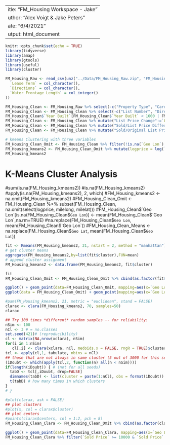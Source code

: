  ---
title: "FM_Housing Workspace - Jake"
author: "Alex Voigt & Jake Peters"
date: "6/4/2021"
output: html_document
---

```r
knitr::opts_chunk$set(echo = TRUE)
library(tidyverse)
library(amap)
library(gtools)
library(useful)
library(cluster)
```


```r
FM_Housing_Raw <- read_csv(unz("../Data/FM_Housing_Raw.zip", "FM_Housing_Raw.csv"), col_types = cols(
  `Lease Term` = col_character(),
  `Directions` = col_character(),
  `Water Frontage Length` = col_integer()
))
```

```r
FM_Housing_Clean <- FM_Housing_Raw %>% select(-c("Property Type", "Card Format")) #All properties are Residential for both Property Type and Card Format variables
FM_Housing_Clean <- FM_Housing_Clean %>% select(-c("List Number", "Directions")) #Arbitrary values not useful for data mining
FM_Housing_Clean$`Year Built`[FM_Housing_Clean$`Year Built` < 1600 | FM_Housing_Clean$`Year Built` > 2021] <- NA
FM_Housing_Clean <- FM_Housing_Clean %>% mutate("List Price Change":=`List Price`-`Original List Price`)
FM_Housing_Clean <- FM_Housing_Clean %>% mutate("Sold/List Price Difference":=`Sold Price` - `List Price`)
FM_Housing_Clean <- FM_Housing_Clean %>% mutate("Sold/Original List Price Difference":=`Sold Price` - `Original List Price`)

```


```r
# kmeans Clustering with three variables
FM_Housing_Clean_Omit <- FM_Housing_Clean %>% filter(!is.na(`Geo Lon`) & !is.na(`Geo Lat`))
FM_Housing_kmeans2 <- FM_Housing_Clean_Omit %>% mutate(logprice = log(`Sold Price`, base = 1.8)) %>% mutate(milelong = (`Geo Lon`+97)/.0185) %>% mutate(milelat = (`Geo Lat` -46)/.0145) %>% select(logprice, milelong, milelat)
FM_Housing_kmeans2
```
# K-Means Cluster Analysis
#sum(is.na(FM_Housing_kmeans2))
#is.na(FM_Housing_kmeans2)
#apply(is.na(FM_Housing_kmeans2), 2, which)
#FM_Housing_kmeans2 <- na.omit(FM_Housing_kmeans2)
#FM_Housing_Clean_Omit <- FM_Housing_Clean %>% subset(FM_Housing_Clean, na.omit(select(logprice, milelong, milelat)))
#FM_Housing_Clean$`Geo Lon`[is.na(FM_Housing_Clean$`Geo Lon`)] <- mean(FM_Housing_Clean$`Geo Lon`,na.rm=TRUE)
#na.replace(FM_Housing_Clean$`Geo Lon`, mean(FM_Housing_Clean$`Geo Lon`))
#FM_Housing_Clean_Means <- na.replace(FM_Housing_Clean$`Geo Lat`, mean(FM_Housing_Clean$`Geo Lat`))

```r
fit <- Kmeans(FM_Housing_kmeans2, 21, nstart = 2, method = "manhattan") # 21 cluster solution
# get cluster means
aggregate(FM_Housing_kmeans2,by=list(fit$cluster),FUN=mean)
# append cluster assignment
FM_Housing_kmeans2 <- data.frame(FM_Housing_kmeans2, fit$cluster)

fit
FM_Housing_Clean_Omit <- FM_Housing_Clean_Omit %>% cbind(as.factor(fit$cluster)) %>% rename("cluster" = `as.factor(fit$cluster)`)

```
```r

ggplot() + geom_point(data=FM_Housing_Clean_Omit, mapping=aes(x=`Geo Lon`, y=`Geo Lat`), color=FM_Housing_Clean_Omit$`cluster`) + scale_color_gradient(low="yellow",high="red") + ylim(46.75, 46.95) + xlim(-96.95, -96.7)
ggplot(data = FM_Housing_Clean_Omit) + geom_point(mapping=aes(x=`Geo Lon`, y=`Geo Lat`),color=FM_Housing_Clean_Omit$`cluster`)  + scale_color_gradient(low="yellow",high="red") + ylim(46.75, 46.95) + xlim(-96.95, -96.7) + facet_wrap(~cluster)
```

```r



#pam(FM_Housing_kmeans2, 21, metric = "euclidean", stand = FALSE)
clarax <- clara(FM_Housing_kmeans2, 70, samples=50)
clarax
```
```r
## Try 100 times *different* random samples -- for reliability:
nSim <- 100
nCl <- 3 # = no.classes
set.seed(421)# (reproducibility)
cl <- matrix(NA,nrow(xclara), nSim)
for(i in 1:nSim)
   cl[,i] <- clara(xclara, nCl, medoids.x = FALSE, rngR = TRUE)$cluster
tcl <- apply(cl,1, tabulate, nbins = nCl)
## those that are not always in same cluster (5 out of 3000 for this seed):
(iDoubt <- which(apply(tcl,2, function(n) all(n < nSim))))
if(length(iDoubt)) { # (not for all seeds)
  tabD <- tcl[,iDoubt, drop=FALSE]
  dimnames(tabD) <- list(cluster = paste(1:nCl), obs = format(iDoubt))
  t(tabD) # how many times in which clusters
}
# }

```

```r
#plot(clarax, ask = FALSE)
## plot clusters
#plot(x, col = clarax$cluster)
## plot centers
#points(clarax$centers, col = 1:2, pch = 8)
FM_Housing_Clean_Clara <- FM_Housing_Clean_Omit %>% cbind(as.factor(clarax$cluster)) %>% rename("cluster" = `as.factor(clarax$cluster)`)

ggplot() + geom_point(data=FM_Housing_Clean_Clara, mapping=aes(x=`Geo Lon`, y=`Geo Lat`), color=FM_Housing_Clean_Clara$`cluster`) + scale_color_gradient(low="yellow",high="red") + ylim(46.75, 46.95) + xlim(-96.95, -96.7)
FM_Housing_Clean_Clara %>% filter(`Sold Price` >= 10000 & `Sold Price` <= 700000) %>% ggplot() + geom_point(mapping=aes(x=`Geo Lon`, y=`Geo Lat`,color=`Sold Price`))  + scale_color_gradient(low="yellow",high="red") + ylim(46.75, 46.95) + xlim(-96.95, -96.7) + facet_wrap(~cluster)

```


